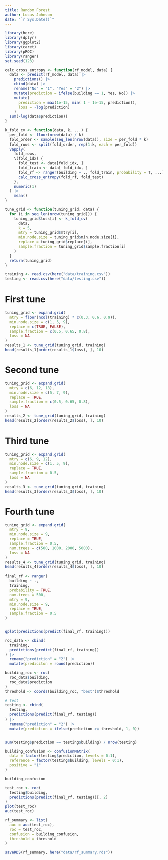 ```yaml
---
title: Random Forest
author: Lucas Johnson
date: "`r Sys.Date()`"
---
```


```r
library(here)
library(dplyr)
library(ggplot2)
library(caret)
library(pROC)
library(ranger)
set.seed(123)
```


```r

calc_cross_entropy <- function(rf_model, data) {
  data <- predict(rf_model, data) |>
    predictions() |>
    cbind(data) |>
    rename("No" = "1", "Yes" = "2") |>
    mutate(prediction = ifelse(building == 1, Yes, No)) |> 
    mutate(
      prediction = max(1e-15, min( 1 - 1e-15, prediction)),
      loss = -log(prediction)
    )
  sum(-log(data$prediction))
}

k_fold_cv <- function(data, k, ...) {
  per_fold <- floor(nrow(data) / k)
  fold_order <- sample(seq_len(nrow(data)), size = per_fold * k)
  fold_rows <- split(fold_order, rep(1:k, each = per_fold))
  vapply(
    fold_rows, 
    \(fold_idx) {
      fold_test <- data[fold_idx, ]
      fold_train <- data[-fold_idx, ]
      fold_rf <- ranger(building ~ ., fold_train, probability = T, ...)
      calc_cross_entropy(fold_rf, fold_test)
    },
    numeric(1)
  ) |>
    mean()
}

tune_grid <- function(tuning_grid, data) {
  for (i in seq_len(nrow(tuning_grid))) {
    tuning_grid$loss[i] <- k_fold_cv(
      data, 
      k = 5, 
      mtry = tuning_grid$mtry[i],
      min.node.size = tuning_grid$min.node.size[i],
      replace = tuning_grid$replace[i],
      sample.fraction = tuning_grid$sample.fraction[i]
    )
  }
  return(tuning_grid)
}

```


```r
training <- read.csv(here("data/training.csv"))
testing <- read.csv(here("data/testing.csv"))
```


# First tune
```r
tuning_grid <- expand.grid(
  mtry = floor(ncol(training) * c(0.3, 0.6, 0.9)), 
  min.node.size = c(1, 5, 9), 
  replace = c(TRUE, FALSE), 
  sample.fraction = c(0.5, 0.65, 0.8),
  loss = NA
)
results_1 <- tune_grid(tuning_grid, training)
head(results_1[order(results_1$loss), ], 10)
```

# Second tune
```r
tuning_grid <- expand.grid(
  mtry = c(6, 12, 18), 
  min.node.size = c(5, 7, 9), 
  replace = TRUE, 
  sample.fraction = c(0.5, 0.65, 0.8),
  loss = NA
)
results_2 <- tune_grid(tuning_grid, training)
head(results_2[order(results_2$loss), ], 10)
```

# Third tune
```r
tuning_grid <- expand.grid(
  mtry = c(6, 9, 12), 
  min.node.size = c(1, 5, 9), 
  replace = TRUE, 
  sample.fraction = 0.5,
  loss = NA
)
results_3 <- tune_grid(tuning_grid, training)
head(results_3[order(results_3$loss), ], 10)
```
# Fourth tune
```r
tuning_grid <- expand.grid(
  mtry = 9, 
  min.node.size = 9, 
  replace = TRUE, 
  sample.fraction = 0.5,
  num.trees = c(500, 1000, 2000, 5000),
  loss = NA
)
results_4 <- tune_grid(tuning_grid, training)
head(results_4[order(results_4$loss), ], 10)
```

```r
final_rf <- ranger(
  building ~ ., 
  training, 
  probability = TRUE, 
  num.trees = 500,
  mtry = 9,
  min.node.size = 9, 
  replace = TRUE,
  sample.fraction = 0.5
)


qplot(predictions(predict(final_rf, training)))

roc_data <- cbind(
  training, 
  predictions(predict(final_rf, training))
) |>
  rename("prediction" = "2") |>
  mutate(prediciton = round(prediction))

building_roc <- roc(
  roc_data$building, 
  roc_data$prediction
)
threshold <- coords(building_roc, "best")$threshold

# Test
testing <- cbind(
  testing, 
  predictions(predict(final_rf, testing))
) |>
  rename("prediction" = "2") |>
  mutate(prediction = ifelse(prediction >= threshold, 1, 0))


sum(testing$prediction == testing$building) / nrow(testing)

building_confusion <- confusionMatrix(
  data = factor(testing$prediction, levels = 0:1),
  reference = factor(testing$building, levels = 0:1),
  positive = "1"
)

building_confusion

test_roc <- roc(
  testing$building, 
  predictions(predict(final_rf, testing))[, 2]
)
plot(test_roc)
auc(test_roc)

```

```r
rf_summary <- list(
  auc = auc(test_roc),
  roc = test_roc,
  confusion = building_confusion,
  threshold = threshold
)

saveRDS(rf_summary, here("data/rf_summary.rds"))
```

